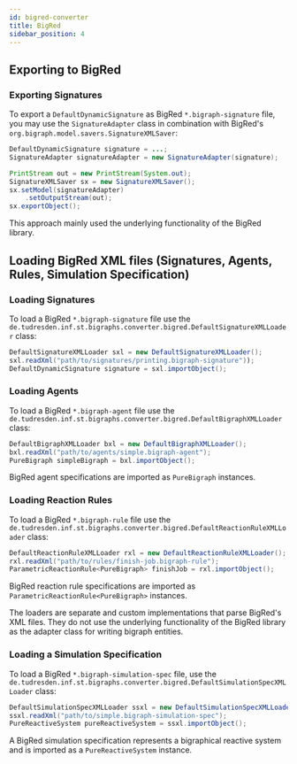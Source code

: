```yaml
---
id: bigred-converter
title: BigRed
sidebar_position: 4
---
```


## Exporting to BigRed

### Exporting Signatures

To export a `DefaultDynamicSignature` as BigRed `*.bigraph-signature` file, you may use the `SignatureAdapter` class
in combination with BigRed's `org.bigraph.model.savers.SignatureXMLSaver`:

```java
DefaultDynamicSignature signature = ...;
SignatureAdapter signatureAdapter = new SignatureAdapter(signature);

PrintStream out = new PrintStream(System.out);
SignatureXMLSaver sx = new SignatureXMLSaver();
sx.setModel(signatureAdapter)
    .setOutputStream(out);
sx.exportObject();
```

This approach mainly used the underlying functionality of the BigRed library.

## Loading BigRed XML files (Signatures, Agents, Rules, Simulation Specification)

### Loading Signatures

To load a BigRed `*.bigraph-signature` file use the `de.tudresden.inf.st.bigraphs.converter.bigred.DefaultSignatureXMLLoader` class:

```java
DefaultSignatureXMLLoader sxl = new DefaultSignatureXMLLoader();
sxl.readXml("path/to/signatures/printing.bigraph-signature"));
DefaultDynamicSignature signature = sxl.importObject();
```

### Loading Agents

To load a BigRed `*.bigraph-agent` file use the `de.tudresden.inf.st.bigraphs.converter.bigred.DefaultBigraphXMLLoader` class:

```java
DefaultBigraphXMLLoader bxl = new DefaultBigraphXMLLoader();
bxl.readXml("path/to/agents/simple.bigraph-agent");
PureBigraph simpleBigraph = bxl.importObject();
```

BigRed agent specifications are imported as `PureBigraph` instances.

### Loading Reaction Rules

To load a BigRed `*.bigraph-rule` file use the `de.tudresden.inf.st.bigraphs.converter.bigred.DefaultReactionRuleXMLLoader` class:

```java
DefaultReactionRuleXMLLoader rxl = new DefaultReactionRuleXMLLoader();
rxl.readXml("path/to/rules/finish-job.bigraph-rule");
ParametricReactionRule<PureBigraph> finishJob = rxl.importObject();
```

BigRed reaction rule specifications are imported as `ParametricReactionRule<PureBigraph>` instances.


The loaders are separate and custom implementations that parse BigRed's XML files.
They do not use the underlying functionality of the BigRed library as the adapter class for writing bigraph entities.

### Loading a Simulation Specification

To load a BigRed `*.bigraph-simulation-spec` file, use the `de.tudresden.inf.st.bigraphs.converter.bigred.DefaultSimulationSpecXMLLoader` class:

```java
DefaultSimulationSpecXMLLoader ssxl = new DefaultSimulationSpecXMLLoader();
ssxl.readXml("path/to/simple.bigraph-simulation-spec");
PureReactiveSystem pureReactiveSystem = ssxl.importObject();
```

A BigRed simulation specification represents a bigraphical reactive system and is imported as a `PureReactiveSystem` instance.
